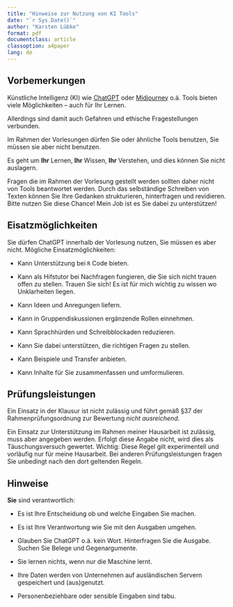 ```yaml
---
title: "Hinweise zur Nutzung von KI Tools"
date: "`r Sys.Date()`"
author: "Karsten Lübke"
format: pdf
documentclass: article
classoption: a4paper
lang: de
---
```


## Vorbemerkungen

Künstliche Intelligenz (KI) wie [ChatGPT](https://chat.openai.com/) oder [Midjourney](https://www.midjourney.com/) o.ä. Tools bieten viele Möglichkeiten -- auch für Ihr Lernen.

Allerdings sind damit auch Gefahren und ethische Fragestellungen verbunden.

Im Rahmen der Vorlesungen dürfen Sie oder ähnliche Tools benutzen, Sie müssen sie aber nicht benutzen.

Es geht um **Ihr** Lernen, **Ihr** Wissen, **Ihr** Verstehen, und dies können Sie nicht auslagern. 

Fragen die im Rahmen der Vorlesung gestellt werden sollten daher nicht von Tools beantwortet werden. Durch das selbständige Schreiben von Texten können Sie Ihre Gedanken strukturieren, hinterfragen und revidieren. Bitte nutzen Sie diese Chance! Mein Job ist es Sie dabei zu unterstützen!

## Eisatzmöglichkeiten

Sie dürfen ChatGPT innerhalb der Vorlesung nutzen, Sie müssen es aber nicht. Mögliche Einsatzmöglichkeiten:

- Kann Unterstützung bei `R` Code bieten. 

- Kann als Hifstutor bei Nachfragen fungieren, die Sie sich nicht trauen offen zu stellen. Trauen Sie sich! Es ist für mich wichtig zu wissen wo Unklarheiten liegen.

- Kann Ideen und Anregungen liefern.

- Kann in Gruppendiskussionen ergänzende Rollen einnehmen.

- Kann Sprachhürden und Schreibblockaden reduzieren.

- Kann Sie dabei unterstützen, die richtigen Fragen zu stellen.

- Kann Beispiele und Transfer anbieten.

- Kann Inhalte für Sie zusammenfassen und umformulieren.


## Prüfungsleistungen

Ein Einsatz in der Klausur ist nicht zulässig und führt gemäß §37 der Rahmenprüfungsordnung zur Bewertung *nicht ausreichend*.

Ein Einsatz zur Unterstützung im Rahmen meiner Hausarbeit ist zulässig, muss aber angegeben werden. Erfolgt diese Angabe nicht, wird dies als Täuschungsversuch gewertet. Wichtig: Diese Regel gilt experimentell und vorläufig nur für meine Hausarbeit. Bei anderen Prüfungsleistungen fragen Sie unbedingt nach den dort geltenden Regeln. 

## Hinweise

**Sie** sind verantwortlich:

- Es ist Ihre Entscheidung ob und welche Eingaben Sie machen.

- Es ist Ihre Verantwortung wie Sie mit den Ausgaben umgehen.

- Glauben Sie ChatGPT o.ä. kein Wort. Hinterfragen Sie die Ausgabe. Suchen Sie Belege und Gegenargumente.

- Sie lernen nichts, wenn nur die Maschine lernt.

- Ihre Daten werden von Unternehmen auf ausländischen Servern gespeichert und (aus)genutzt.

- Personenbeziehbare oder sensible Eingaben sind tabu.



